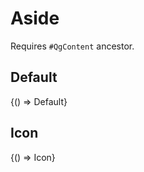 


<Meta title="Components/Aside" decorators={[QgContent]} />

# Aside

Requires `#QgContent` ancestor.

## Default

<Canvas withSource="open">
  <Story
    name="Default"
    parameters={{
      docs: {
        source: {
          code: Default,
        },
      },
    }}
  >
    {() => Default}
  </Story>
</Canvas>

## Icon

<Canvas withSource="open">
  <Story
    name="Icon"
    parameters={{
      docs: {
        source: {
          code: Icon,
        },
      },
    }}
  >
    {() => Icon}
  </Story>
</Canvas>
